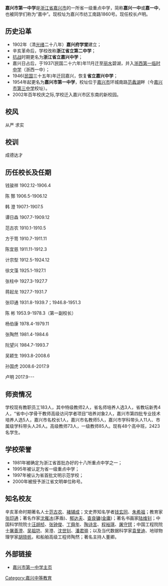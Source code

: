 '''嘉兴市第一中学'''是[[浙江省|浙江省]][[嘉兴市|嘉兴市]]的一所省一级重点中学，简称'''嘉兴一中'''或'''嘉一中'''，也被同学们称为“嘉中”。现校址为嘉兴市纺工南路1860号。现任校长卢明。

==历史沿革==

* 1902年（清[[光绪|光绪]]二十八年）'''嘉兴府学堂'''建立；
* 辛亥革命后，学校改称'''浙江省立第二中学'''；
* [[抗战|抗战]]时期更名为'''浙江省立嘉兴中学'''；
* 嘉兴日占后，于1937(民国二十六年)年11月迁至[[丽水市|丽水]]碧湖，并入[[浙西第一临时中学|浙西第一临时中学]]（浙西一中）；
* 1946([[中華民國|民国]]三十五年)年迁回嘉兴，恢复'''省立嘉兴中学'''；
* 1954年起更名为'''嘉兴市第一中学'''，校址位于[[嘉兴市|嘉兴市]]环城南路[[范蠡湖|范蠡湖]]畔（今[[嘉兴市第三中学|嘉兴市第三中学]]校址）。
* 2002年百年校庆之际,学校迁入嘉兴市区东南的新校园。

==校风==
从严 求实

==校训==
成德达才

==历任校长及任期==

钱骏祥 1902.12-1906.4

陈  酂 1906.5-1906.12

韩  澄 1907.1-1907.5

谭日森 1907.7-1909.12

范古农 1910.1-1910.5

方于笥 1910.7-1911.11

陈宜慈 1911.11-1912.3

计宗型 1912.5-1924.12

徐文藻 1925.1-1927.1

张柱中 1927.3-1927.7

蒋起龙 1927.7-1931.7

张印通 1931.8-1939.7；1946.8-1951.3

陈  彬 1953.9-1978.3（第一副校长）

杨伯康 1978.4-1979.11

张陶然 1981.4-1984.6

阮望兴 1984.7-1993.7

吴颖生 1993.8-2008.6

孙国虎 2008.6-2017.9

卢明   2017.9---

==师资情况==
学校现有教职员工183人，其中特级教师2人，省名师培养人选3人，省教坛新秀4人，“省中小学骨干教师高级访问学者项目”培养对象2人，嘉兴市第四批专业技术培养人选5人，嘉兴市名校长1人，嘉兴市名教师5人，嘉兴市学科带头人11人、市属级学科带头人26人。高级教师73人，一级教师85人。现有48个高中班，2423名学生。

==学校荣誉==
* 1981年被确定为浙江省首批办好的十八所重点中学之一；
* 1995年被认定为省一级重点中学；
* 1997年被认为省首批文明示范学校；
* 2000年被授予浙江省文明单位称号。

==知名校友==
辛亥革命时期著名人士[[范古農|范古农]]、[[褚辅成|褚辅成]]；文史界知名学者[[钱玄同|钱玄同]]、[[朱希祖|朱希祖]]；教育家[[张印通|张印通]]；著名作家[[沈雁冰|沈雁冰]](茅盾)、[[郁达夫|郁达夫]]、[[查良镛|查良镛]]([[金庸|金庸]])；著名书画家[[陆维钊|陆维钊]]；中国科学院院士[[汪胡桢|汪胡桢]]、[[张钟俊|张钟俊]]、[[丁舜年|丁舜年]]、[[陶诗言|陶诗言]]、[[程裕琪|程裕琪]]、[[屠守锷|屠守锷]]；中国工程院院士[[屠善澄|屠善澄]]、[[吴祖垲|吴祖垲]]、吴澄、[[沈世钊|沈世钊]]、[[潘君骅|潘君骅]]；以及当代数据科学家[[袁旻迪|袁旻迪]]、地球物理学家[[胡晓帆|胡晓帆]]，和船舶高级工程师陶然；著名主持人董卿。

==外部链接==
*[https://web.archive.org/web/20100113155457/http://www.jxedu.net/ 嘉兴市第一中学主页]
{{浙江省名校协作体}}

[[Category:嘉兴中等教育|Category:嘉兴中等教育]]